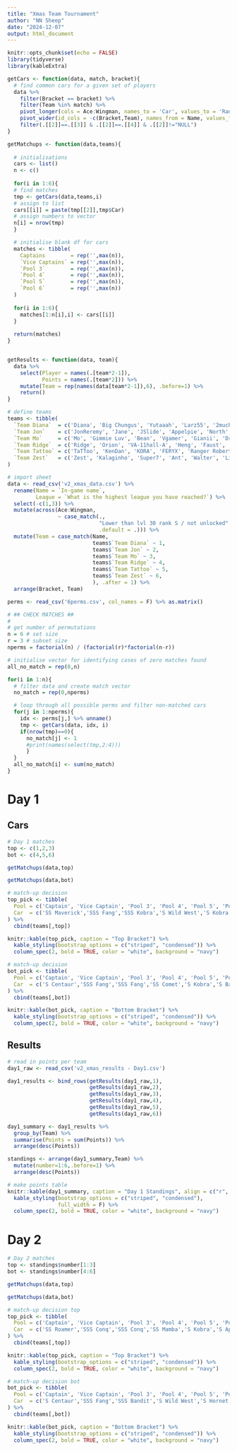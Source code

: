 ---
title: "Xmas Team Tournament"
author: "NN Sheep"
date: "2024-12-07"
output: html_document
---

```{r setup, include=FALSE}
knitr::opts_chunk$set(echo = FALSE)
library(tidyverse)
library(kableExtra)
```

```{r}
getCars <- function(data, match, bracket){
  # find common cars for a given set of players
  data %>%
    filter(Bracket == bracket) %>%
    filter(Team %in% match) %>%
    pivot_longer(cols = Ace:Wingman, names_to = 'Car', values_to = 'Rank') %>%
    pivot_wider(id_cols = -c(Bracket,Team), names_from = Name, values_from = Rank) %>%
    filter(.[[2]]==.[[3]] & .[[2]]==.[[4]] & .[[2]]!="NULL")
}

getMatchups <- function(data,teams){
  
  # initialisations
  cars <- list()
  n <- c()
  
  for(i in 1:6){
  # find matches
  tmp <- getCars(data,teams,i)
  # assign to list
  cars[[i]] = paste(tmp[[2]],tmp$Car)
  # assign numbers to vector
  n[i] = nrow(tmp)
  }

  # initialise blank df for cars
  matches <- tibble(
    Captains        = rep('',max(n)),
    `Vice Captains` = rep('',max(n)),
    `Pool 3`        = rep('',max(n)),
    `Pool 4`        = rep('',max(n)),
    `Pool 5`        = rep('',max(n)),
    `Pool 6`        = rep('',max(n))
  )
  
  for(i in 1:6){
    matches[1:n[i],i] <- cars[[i]]
  }
  
  return(matches)
}


getResults <- function(data, team){
  data %>%
    select(Player = names(.[team*2-1]),
           Points = names(.[team*2])) %>%
    mutate(Team = rep(names(data[team*2-1]),6), .before=1) %>%
    return()
}
```

```{r}
# define teams
teams <- tibble(
  `Team Diana`  = c('Diana', 'Big Chungus', 'Yutaaah', 'Larz55', '2much', 'Doodlise'),
  `Team Jon`    = c('JonReremy', 'Jane', 'JSlide', 'Appelpie', 'North', 'Mr.Wood'),
  `Team Mo`     = c('Mo', 'Gimmie Luv', 'Bean', 'Vgamer', 'Gianii', 'Dreeps'),
  `Team Ridge`  = c('Ridge', 'Orion', 'VA-11hall-A', 'Heng', 'Faust', 'Daav'),
  `Team Tattoo` = c('TaTToo', 'KenDan', 'KORA', 'FERYX', 'Ranger Robert', 'Adopt'),
  `Team Zest`   = c('Zest', 'Kalaginho', 'Super7', 'Ant', 'Walter', 'Linsyuanyu'),
)
```

```{r}
# import sheet
data <- read_csv('v2_xmas_data.csv') %>%
  rename(Name = `In-game name`,
         League = `What is the highest league you have reached?`) %>%
  select(-c(1,3)) %>%
  mutate(across(Ace:Wingman, 
                ~ case_match(., 
                             "Lower than lvl 30 rank S / not unlocked" ~ "NULL",
                             .default = .))) %>%
  mutate(Team = case_match(Name, 
                           teams$`Team Diana` ~ 1,
                           teams$`Team Jon` ~ 2,
                           teams$`Team Mo` ~ 3,
                           teams$`Team Ridge` ~ 4,
                           teams$`Team Tattoo` ~ 5,
                           teams$`Team Zest` ~ 6,
                           ), .after = 1) %>%
  arrange(Bracket, Team)

perms <- read_csv('6perms.csv', col_names = F) %>% as.matrix()
```

```{r}
# ## CHECK MATCHES ##
# 
# get number of permutations
n = 6 # set size
r = 3 # subset size
nperms = factorial(n) / (factorial(r)*factorial(n-r))

# initialise vector for identifying cases of zero matches found
all_no_match = rep(0,n)

for(i in 1:n){
  # filter data and create match vector
  no_match = rep(0,nperms)

  # loop through all possible perms and filter non-matched cars
  for(j in 1:nperms){
    idx <- perms[j,] %>% unname()
    tmp <- getCars(data, idx, i)
    if(nrow(tmp)==0){
      no_match[j] <- 1
      #print(names(select(tmp,2:4)))
      }
  }
  all_no_match[i] <- sum(no_match)
}
```


# Day 1 

## Cars

```{r}
# Day 1 matches
top <- c(1,2,3)
bot <- c(4,5,6)
```

```{r}
getMatchups(data,top)
```
```{r}
getMatchups(data,bot)
```

```{r}
# match-up decision
top_pick <- tibble(
  Pool = c('Captain', 'Vice Captain', 'Pool 3', 'Pool 4', 'Pool 5', 'Pool 6'),
  Car  = c('SS Maverick','SSS Fang','SSS Kobra','S Wild West','S Kobra','S Taxi')
) %>%
  cbind(teams[,top])

knitr::kable(top_pick, caption = "Top Bracket") %>%
  kable_styling(bootstrap_options = c("striped", "condensed")) %>%
  column_spec(2, bold = TRUE, color = "white", background = "navy")
```

```{r}
# match-up decision
bot_pick <- tibble(
  Pool = c('Captain', 'Vice Captain', 'Pool 3', 'Pool 4', 'Pool 5', 'Pool 6'),
  Car  = c('S Centaur','SSS Fang','SSS Fang','SS Comet','S Kobra','S Bandit')
) %>%
  cbind(teams[,bot])

knitr::kable(bot_pick, caption = "Bottom Bracket") %>%
  kable_styling(bootstrap_options = c("striped", "condensed")) %>%
  column_spec(2, bold = TRUE, color = "white", background = "navy")
```


## Results

```{r}
# read in points per team
day1_raw <- read_csv('v2_xmas_results - Day1.csv') 

day1_results <- bind_rows(getResults(day1_raw,1),
                          getResults(day1_raw,2),
                          getResults(day1_raw,3),
                          getResults(day1_raw,4),
                          getResults(day1_raw,5),
                          getResults(day1_raw,6))

day1_summary <- day1_results %>%
  group_by(Team) %>%
  summarise(Points = sum(Points)) %>%
  arrange(desc(Points))

standings <- arrange(day1_summary,Team) %>%
  mutate(number=1:6,.before=1) %>%
  arrange(desc(Points))
```



```{r}
# make points table 
knitr::kable(day1_summary, caption = "Day 1 Standings", align = c("r", "l")) %>%
  kable_styling(bootstrap_options = c("striped", "condensed"), 
                full_width = F) %>%
  column_spec(2, bold = TRUE, color = "white", background = "navy")
```


# Day 2

```{r}
# Day 2 matches
top <- standings$number[1:3]
bot <- standings$number[4:6]
```

```{r}
getMatchups(data,top)
```
```{r}
getMatchups(data,bot)
```

```{r}
# match-up decision top
top_pick <- tibble(
  Pool = c('Captain', 'Vice Captain', 'Pool 3', 'Pool 4', 'Pool 5', 'Pool 6'),
  Car  = c('SS Roamer','SSS Conq','SSS Conq','SS Mamba','S Kobra','S Apex')
) %>%
  cbind(teams[,top])

knitr::kable(top_pick, caption = "Top Bracket") %>%
  kable_styling(bootstrap_options = c("striped", "condensed")) %>%
  column_spec(2, bold = TRUE, color = "white", background = "navy")
```

```{r}
# match-up decision bot
bot_pick <- tibble(
  Pool = c('Captain', 'Vice Captain', 'Pool 3', 'Pool 4', 'Pool 5', 'Pool 6'),
  Car  = c('S Centaur','SSS Fang','SSS Bandit','S Wild West','S Hornet','S Comet')
) %>%
  cbind(teams[,bot])

knitr::kable(bot_pick, caption = "Bottom Bracket") %>%
  kable_styling(bootstrap_options = c("striped", "condensed")) %>%
  column_spec(2, bold = TRUE, color = "white", background = "navy")
```











